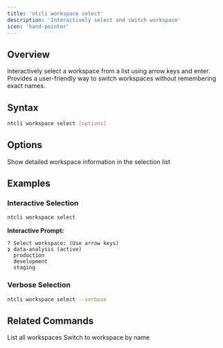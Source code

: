 ```yaml
---
title: 'ntcli workspace select'
description: 'Interactively select and switch workspace'
icon: 'hand-pointer'
---
```


## Overview

Interactively select a workspace from a list using arrow keys and enter. Provides a user-friendly way to switch workspaces without remembering exact names.

## Syntax

```bash
ntcli workspace select [options]
```

## Options

<ResponseField name="-v, --verbose" type="boolean">
  Show detailed workspace information in the selection list
</ResponseField>

## Examples

### Interactive Selection

```bash
ntcli workspace select
```

**Interactive Prompt:**
```
? Select workspace: (Use arrow keys)
❯ data-analysis (active)
  production
  development
  staging
```

### Verbose Selection

```bash
ntcli workspace select --verbose
```

## Related Commands

<CardGroup cols={2}>
  <Card
    title="workspace list"
    icon="list"
    href="/commands/workspace/list"
  >
    List all workspaces
  </Card>
  <Card
    title="workspace switch"
    icon="right-left"
    href="/commands/workspace/switch"
  >
    Switch to workspace by name
  </Card>
</CardGroup>
